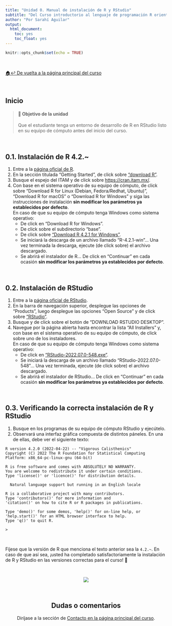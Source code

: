 ```yaml
---
title: "Unidad 0. Manual de instalación de R y RStudio"
subtitle: "Del Curso introductorio al lenguaje de programación R orientado al análisis cuantitativo en Ciencias Sociales"
author: "Por Sarahí Aguilar"
output:
  html_document:
    toc: yes
    toc_float: yes
---
```


```r
knitr::opts_chunk$set(echo = TRUE)
```

<br/>

[🏠↩ De vuelta a la página principal del curso](index.html)

<br/>

## Inicio

> #### **🚀 Objetivo de la unidad**  
Que el estudiante tenga un entorno de desarrollo de R en RStudio listo en su equipo de cómputo antes del inicio del curso.

<br/>

## 0.1. Instalación de R 4.2.~
1. Entre a la [página oficial de R](https://www.r-project.org/). 
2. En la sección titulada "Getting Started", de click sobre ["download R"](https://cran.r-project.org/mirrors.html).
3. Busque el espejo del ITAM y de click sobre [https://cran.itam.mx/](https://cran.itam.mx/).
4. Con base en el sistema operativo de su equipo de cómputo, de click sobre "Download R for Linux (Debian, Fedora/Redhat, Ubuntu)", "Download R for macOS" o "Download R for Windows" y siga las instrucciones de instalación **sin modificar los parámetros ya establecidos por defecto**.  
En caso de que su equipo de cómputo tenga Windows como sistema operativo:
    + De click en "Download R for Windows".
    + De click sobre el subdirectorio "base". 
    + De click sobre ["Download R 4.2.1 for Windows"](https://cran.itam.mx/bin/windows/base/R-4.2.1-win.exe). 
    + Se iniciará la descarga de un archivo llamado "R-4.2.1-win"... Una vez terminada la descarga, ejecute (de click sobre) el archivo descargado. 
    + Se abrirá el instalador de R... De click en "Continuar" en cada ocasión **sin modificar los parámetros ya establecidos por defecto**. 

<br/>

## 0.2. Instalación de RStudio 
1. Entre a la [página oficial de RStudio](https://www.rstudio.com/).
2. En la barra de navegación superior, desplegue las opciones de "Products", luego desplegue las opciones “Open Source” y de click sobre ["RStudio"](https://www.rstudio.com/products/rstudio/).
3. Busque y de click sobre el botón de “DOWNLOAD RSTUDIO DESKTOP”.
4. Navegue por la página abierta hasta encontrar la lista “All Installers” y, con base en el sistema operativo de su equipo de cómputo, de click sobre uno de los instaladores.  
En caso de que su equipo de cómputo tenga Windows como sistema operativo:
    + De click en ["RStudio-2022.07.0-548.exe"](https://www.rstudio.com/products/rstudio/download/#:~:text=RStudio%2D2022.07.0%2D548.exe). 
    + Se iniciará la descarga de un archivo llamado "RStudio-2022.07.0-548"... Una vez terminada, ejecute (de click sobre) el archivo descargado. 
    + Se abrirá el instalador de RStudio... De click en "Continuar" en cada ocasión **sin modificar los parámetros ya establecidos por defecto**.

<br/>

## 0.3. Verificando la correcta instalación de R y RStudio
1. Busque en los programas de su equipo de cómputo RStudio y ejecútelo. 
2. Observará una interfaz gráfica compuesta de distintos páneles. En una de ellas, debe ver el siguiente texto: 
```
R version 4.2.0 (2022-04-22) -- "Vigorous Calisthenics"
Copyright (C) 2022 The R Foundation for Statistical Computing
Platform: x86_64-pc-linux-gnu (64-bit)

R is free software and comes with ABSOLUTELY NO WARRANTY.
You are welcome to redistribute it under certain conditions.
Type 'license()' or 'licence()' for distribution details.

  Natural language support but running in an English locale

R is a collaborative project with many contributors.
Type 'contributors()' for more information and
'citation()' on how to cite R or R packages in publications.

Type 'demo()' for some demos, 'help()' for on-line help, or
'help.start()' for an HTML browser interface to help.
Type 'q()' to quit R.

>
```

<br/>

Fíjese que la versión de R que menciona el texto anterior sea la ```4.2.~```. En caso de que así sea, ¡usted ha completado satisfactoriamente la instalación de R y RStudio en las versiones correctas para el curso! 🎉

<br/>

<center>
![](https://media1.tenor.com/images/4effa37e88aeef75faa7230bb556f268/tenor.gif?itemid=9714109)

<br/>

## Dudas o comentarios

Diríjase a la sección de [Contacto en la página principal del curso](index.html). 